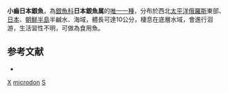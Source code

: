 {{Speciesbox
| taxon = Salangichthys microdon
| binomial_authority = [[Bleeker|Bleeker]], 1860
| status = NE
| status_system = IUCN3.1
| image = Salangichthys microdon.jpg
| synonyms = *''Salanx microdon'', Bleeker, 1860
}}
'''小齒日本銀魚'''，為[[銀魚科|銀魚科]]'''日本銀魚属'''的[[单型|唯一一種]]，分布於西北[[太平洋|太平洋]][[俄羅斯|俄羅斯]]東部、[[日本|日本]]、[[朝鮮半島|朝鮮半島]]半鹹水、海域，體長可達10公分，棲息在底層水域，會進行洄游，生活習性不明，可做為食用魚。

==参考文献==
*{{FishBase_species|genus=Salangichthys|species=microdon|year=2015|month=9}}

{{Taxonbar}}
[[Category:食用魚|X]]
[[Category:银鱼科|microdon]]
[[Category:1860年描述的魚類|S]]